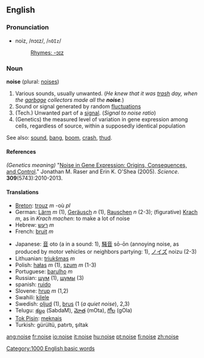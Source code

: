 ==English==
===Pronunciation===
*noiz, /nɔɪz/, /<tt>nOIz</tt>/
*:[[Rhymes:English:-ɔɪz|Rhymes: -ɔɪz]]

===Noun===
'''noise''' (plural: [[noises]])

#Various sounds, usually unwanted.  (''He knew that it was [[trash]] day, when the [[garbage]] collectors made all the '''noise'''.'')
#Sound or signal generated by random [[fluctuation]]s
#(Tech.) Unwanted part of a [[signal]]. (''Signal to noise ratio'')
#(Genetics) the measured level of variation in gene expression among cells, regardless of source, within a supposedly identical population 

See also: [[sound]], [[bang]], [[boom]], [[crash]], [[thud]].

====References====
''(Genetics meaning)'' "[http://www.sciencemag.org/cgi/content/abstract/309/5743/2010 Noise in Gene Expression: Origins, Consequences, and Control]." Jonathan M. Raser and Erin K. O'Shea (2005). ''Science''. '''309'''(5743):2010-2013.

====Translations====
{{top}}
*[[Breton]]: [[trouz]] ''m'' -où ''pl''
*German: [[Lärm]] ''m'' (1), [[Geräusch]] ''n'' (1), [[Rauschen]] ''n'' (2-3); (figurative) [[Krach]] ''m'', as in ''Krach machen'': to make a lot of noise 
*Hebrew: [[רעש]] ''m''
*French: [[bruit]] ''m''
{{mid}}
*Japanese: [[音]] oto (a in a sound: 1), [[騒音]] sō-ōn (annoying noise, as produced by motor vehicles or neighbors partying: 1), [[ノイズ]] noizu (2-3)
*Lithuanian: [[triukšmas]] ''m''
*Polish: [[hałas]] ''m'' (1), [[szum]] ''m'' (1-3)
*Portuguese: [[barulho]] ''m''
*Russian: [[шум]] (1), [[шумы]] (3)
*spanish: [[ruido]]
*Slovene: [[hrup]] ''m'' (1,2)
*Swahili: [[kilele]]
*Swedish: [[oljud]] {{n}} (1), [[brus]] (1 (''a quiet noise''), 2,3) {{n}}
*Telugu: [[శబ్దం]] (SabdaM), [[మోత]] (mOta), [[గోల]] (gOla)
*[[Tok Pisin]]: [[meknais]]
*Turkish: gürültü, patırtı, şıltak
{{bottom}}


[[Category:1000 English basic words]]

[[ang:noise]]
[[fr:noise]]
[[io:noise]]
[[it:noise]]
[[hu:noise]]
[[pt:noise]]
[[fi:noise]]
[[zh:noise]]